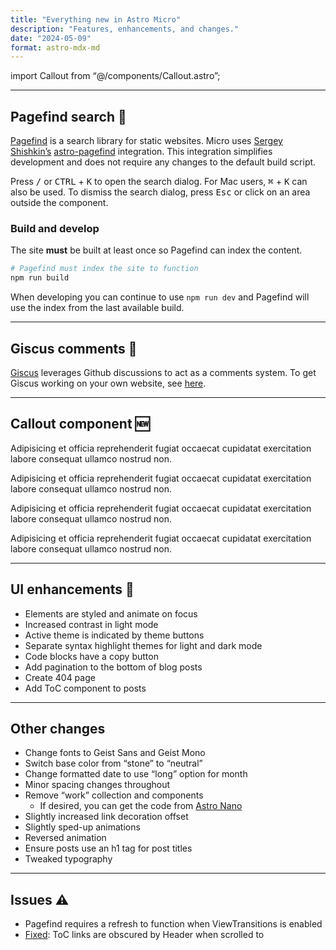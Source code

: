 ```yaml
---
title: "Everything new in Astro Micro"
description: "Features, enhancements, and changes."
date: "2024-05-09"
format: astro-mdx-md
---
```


import Callout from "@/components/Callout.astro";

---

## Pagefind search 🔎

[Pagefind](https://pagefind.app) is a search library for static websites. Micro uses [Sergey Shishkin's](https://github.com/shishkin) [astro-pagefind](https://github.com/shishkin/astro-pagefind) integration. This integration simplifies development and does not require any changes to the default build script.

Press <kbd>/</kbd> or <kbd>CTRL</kbd> + <kbd>K</kbd> to open the search dialog. For Mac users, <kbd>⌘</kbd> + <kbd>K</kbd> can also be used. To dismiss the search dialog, press <kbd>Esc</kbd> or click on an area outside the component.

### Build and develop

<Callout type="error">
  The site **must** be built at least once so Pagefind can index the content.
</Callout>

```bash
# Pagefind must index the site to function
npm run build
```

When developing you can continue to use `npm run dev` and Pagefind will use the index from the last available build.

---

## Giscus comments 💬

[Giscus](https://giscus.app) leverages Github discussions to act as a comments system. To get Giscus working on your own website, see [here](/blog/01-getting-started#deploy-the-site).

---

## Callout component 🆕

<Callout>
  Adipisicing et officia reprehenderit fugiat occaecat cupidatat exercitation
  labore consequat ullamco nostrud non.
</Callout>

<Callout type="info">
  Adipisicing et officia reprehenderit fugiat occaecat cupidatat exercitation
  labore consequat ullamco nostrud non.
</Callout>

<Callout type="warning">
  Adipisicing et officia reprehenderit fugiat occaecat cupidatat exercitation
  labore consequat ullamco nostrud non.
</Callout>

<Callout type="error">
  Adipisicing et officia reprehenderit fugiat occaecat cupidatat exercitation
  labore consequat ullamco nostrud non.
</Callout>

---

## UI enhancements 🎨

- Elements are styled and animate on focus
- Increased contrast in light mode
- Active theme is indicated by theme buttons
- Separate syntax highlight themes for light and dark mode
- Code blocks have a copy button
- Add pagination to the bottom of blog posts
- Create 404 page
- Add ToC component to posts

---

## Other changes

- Change fonts to Geist Sans and Geist Mono
- Switch base color from "stone" to "neutral"
- Change formatted date to use "long" option for month
- Minor spacing changes throughout
- Remove "work" collection and components
  - If desired, you can get the code from [Astro Nano](https://github.com/markhorn-dev/astro-nano)
- Slightly increased link decoration offset
- Slightly sped-up animations
- Reversed animation
- Ensure posts use an h1 tag for post titles
- Tweaked typography

---

## Issues ⚠️

- Pagefind requires a refresh to function when ViewTransitions is enabled
- [Fixed](https://github.com/trevortylerlee/astro-micro/issues/4): ToC links are obscured by Header when scrolled to
